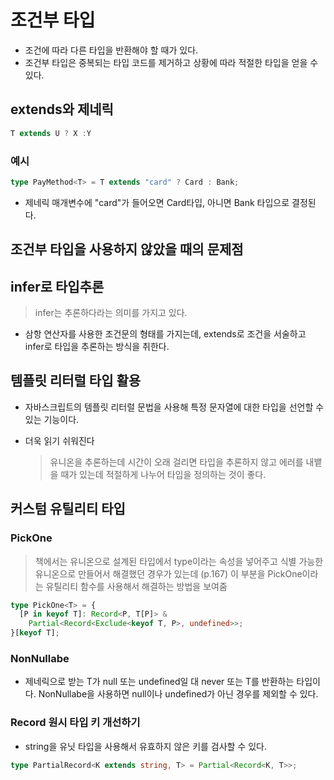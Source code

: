 # 조건부 타입

- 조건에 따라 다른 타입을 반환해야 할 때가 있다.
- 조건부 타입은 중복되는 타입 코드를 제거하고 상황에 따라 적절한 타입을 얻을 수 있다.

## extends와 제네릭

```ts
T extends U ? X :Y
```

### 예시

```ts
type PayMethod<T> = T extends "card" ? Card : Bank;
```

- 제네릭 매개변수에 "card"가 들어오면 Card타입, 아니면 Bank 타입으로 결정된다.

## 조건부 타입을 사용하지 않았을 때의 문제점

## infer로 타입추론

> infer는 추론하다라는 의미를 가지고 있다.

- 삼항 연산자를 사용한 조건문의 형태를 가지는데, extends로 조건을 서술하고 infer로 타입을 추론하는 방식을 취한다.

## 템플릿 리터럴 타입 활용

- 자바스크립트의 템플릿 리터럴 문법을 사용해 특정 문자열에 대한 타입을 선언할 수 있는 기능이다.
- 더욱 읽기 쉬워진다

  > 유니온을 추론하는데 시간이 오래 걸리면 타입을 추론하지 않고 에러를 내뱉을 때가 있는데 적절하게 나누어 타입을 정의하는 것이 좋다.

## 커스텀 유틸리티 타입

### PickOne

> 책에서는 유니온으로 설계된 타입에서 type이라는 속성을 넣어주고 식별 가능한 유니온으로 만들어서 해결했던 경우가 있는데 (p.167) 이 부분을 PickOne이라는 유틸리티 함수를 사용해서 해결하는 방법을 보여줌

```ts
type PickOne<T> = {
  [P in keyof T]: Record<P, T[P]> &
    Partial<Record<Exclude<keyof T, P>, undefined>>;
}[keyof T];
```

### NonNullabe

- 제네릭으로 받는 T가 null 또는 undefined일 대 never 또는 T를 반환하는 타입이다. NonNullabe을 사용하면 null이나 undefined가 아닌 경우를 제외할 수 있다.

### Record 원시 타입 키 개선하기

- string을 유닛 타입을 사용해서 유효하지 않은 키를 검사할 수 있다.

```ts
type PartialRecord<K extends string, T> = Partial<Record<K, T>>;
```
